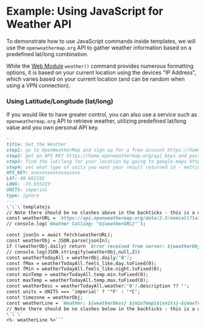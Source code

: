# Example: Using JavaScript for Weather API

To demonstrate how to use JavaScript commands inside templates, we will use the `openweathermap.org` API to gather weather information based on a predefined lat/long combination.

While the [Web Module](/built-in-modules/templating-modules-web) `weather()` command provides numerous formatting options, it is based on your current location using the devices "IP Address", which varies based on your current location (and can be random when using a VPN connection).

### Using Latitude/Longitude (lat/long)

If you would like to have greater control, you can also use a service such as `openweathermap.org` API to retrieve weather, utilizing predefined lat/long value and you own personal API key.

```markdown
---
title: Get the Weather
step1: go to OpenWeatherMap and sign up for a free account https://home.openweathermap.org/users/sign_up
step2: get an API KEY https://home.openweathermap.org/api_keys and paste it below after where it says API_KEY
step3: find the lat/long for your location by going to google maps https://www.google.com/maps, searching for an address and then right-clicking that address on a map. Insert your the latitude (the first number) and longitude (the second number) below
step4: set what type of units you want your result returned in - metric (for °C) or imperial (for °F)
API_KEY: xxxxxxxxxxxxxxxxxx
LAT: 40.662102
LONG: -73.955223
UNITS: imperial
type: ignore
---
\`\`\`templatejs
// Note there should be no slashes above in the backticks - this is a documentation artifact
const weatherURL = `https://api.openweathermap.org/data/2.5/onecall?lat=${encodeURIComponent(LAT)}&lon=${encodeURIComponent(LONG)}&exclude=current,hourly,minutely&units=${encodeURIComponent(UNITS)}&appid=${encodeURIComponent(API_KEY)}`; 
// console.log(`Weather Calling: "${weatherURL}"`);

const jsonIn = await fetch(weatherURL);
const weatherObj = JSON.parse(jsonIn);
if (!weatherObj.daily) return `Error received from server: ${weatherObj.message}`;
// console.log(JSON.stringify(weatherObj,null,2))
const weatherTodayAll = weatherObj.daily['0'];
const fMax = weatherTodayAll.feels_like.day.toFixed(0);
const fMin = weatherTodayAll.feels_like.night.toFixed(0);
const minTemp = weatherTodayAll.temp.min.toFixed(0);
const maxTemp = weatherTodayAll.temp.max.toFixed(0);
const weatherDesc = weatherTodayAll.weather['0'].description ?? '';
const units = UNITS === 'imperial' ? '°F' : '°C';
const timezone = weatherObj;
const weatherLine = `Weather: ${weatherDesc} ${minTemp}${units}-${maxTemp}${units}; Feels like: ${fMin}${units}-${fMax}${units}`;
// Note there should be no slashes below in the backticks - this is a documentation artifact
\`\`\`
<%- weatherLine %>```
